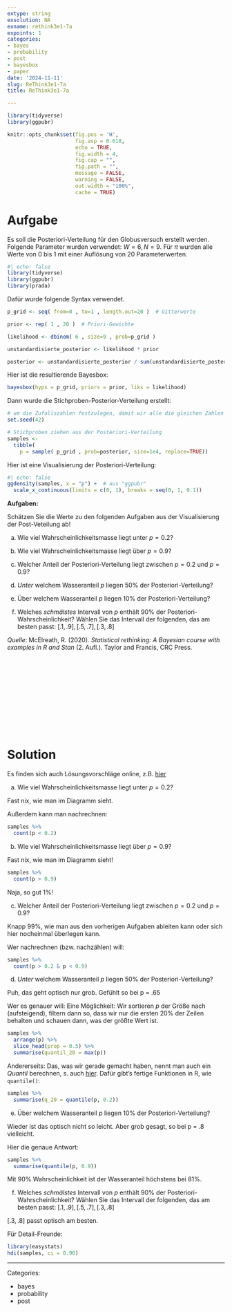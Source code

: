 ```yaml
---
extype: string
exsolution: NA
exname: rethink3e1-7a
expoints: 1
categories:
- bayes
- probability
- post
- bayesbox
- paper
date: '2024-11-11'
slug: ReThink3e1-7a
title: ReThink3e1-7a

---
```




```r
library(tidyverse)
library(ggpubr)
```


```r
knitr::opts_chunk$set(fig.pos = 'H',
                      fig.asp = 0.618,
                      echo = TRUE,
                      fig.width = 4,
                      fig.cap = "", 
                      fig.path = "",
                      message = FALSE,
                      warning = FALSE,
                      out.width = "100%",
                      cache = TRUE)
```








# Aufgabe



Es soll die Posteriori-Verteilung für den Globusversuch erstellt werden. 
Folgende Parameter wurden verwendet: $W=6, N = 9$. Für $\pi$ wurden alle Werte von 0 bis 1 mit einer Auflösung von 20 Parameterwerten.



```r
#| echo: false
library(tidyverse)
library(ggpubr)
library(prada)
```




Dafür wurde folgende Syntax verwendet.



```r
p_grid <- seq( from=0 , to=1 , length.out=20 )  # Gitterwerte

prior <- rep( 1 , 20 )  # Priori-Gewichte

likelihood <- dbinom( 6 , size=9 , prob=p_grid ) 

unstandardisierte_posterior <- likelihood * prior 

posterior <- unstandardisierte_posterior / sum(unstandardisierte_posterior)

```

Hier ist die resultierende Bayesbox:


```r
bayesbox(hyps = p_grid, priors = prior, liks = likelihood)
```



Dann wurde die Stichproben-Posterior-Verteilung erstellt:

```r
# um die Zufallszahlen festzulegen, damit wir alle die gleichen Zahlen bekommen zum Schnluss: 
set.seed(42) 

# Stichproben ziehen aus der Posteriori-Verteilung
samples <- 
  tibble(
    p = sample( p_grid , prob=posterior, size=1e4, replace=TRUE)) 
```


Hier ist eine Visualisierung der Posteriori-Verteilung:

```r
#| echo: false
ggdensity(samples, x = "p") +  # aus "ggpubr"
  scale_x_continuous(limits = c(0, 1), breaks = seq(0, 1, 0.1)) 
```

**Aufgaben:**

Schätzen Sie die Werte zu den folgenden Aufgaben aus der Visualisierung der Post-Veteilung ab!


a) Wie viel Wahrscheinlichkeitsmasse liegt unter $p=0.2$?

b) Wie viel Wahrscheinlichkeitsmasse liegt über $p=0.9$?

c) Welcher Anteil der Posteriori-Verteilung liegt zwischen $p=0.2$ und $p=0.9$?

d) *Unter* welchem Wasseranteil $p$ liegen 50% der Posteriori-Verteilung?

e) Über welchem Wasseranteil $p$ liegen 10% der Posteriori-Verteilung?

f) Welches *schmälstes* Intervall von $p$ enthält 90% der Posteriori-Wahrscheinlichkeit? Wählen Sie das Intervall der folgenden, das am besten passt: $[.1, .9], [.5,.7], [.3,.8]$




*Quelle*: McElreath, R. (2020). *Statistical rethinking: A Bayesian course with examples in R and Stan* (2. Aufl.). Taylor and Francis, CRC Press.



</br>
</br>
</br>
</br>
</br>
</br>
</br>
</br>
</br>
</br>

# Solution



Es finden sich auch Lösungsvorschläge online, z.B. [hier](https://github.com/jffist/statistical-rethinking-solutions/blob/master/ch03_hw.R)

a) Wie viel Wahrscheinlichkeitsmasse liegt unter $p=0.2$?

Fast nix, wie man im Diagramm sieht.

Außerdem kann man nachrechnen:

```r
samples %>% 
  count(p < 0.2)
```



b) Wie viel Wahrscheinlichkeitsmasse liegt über $p=0.9$?


Fast nix, wie man im Diagramm sieht!

```r
samples %>% 
  count(p > 0.9)
```

Naja, so gut 1%!




c)  Welcher Anteil der Posteriori-Verteilung liegt zwischen $p=0.2$ und $p=0.9$?


Knapp 99%, wie man aus den vorherigen Aufgaben ableiten kann oder sich hier nocheinmal überlegen kann.

Wer nachrechnen (bzw. nachzählen) will:


```r
samples %>% 
  count(p > 0.2 & p < 0.9) 
```





d) *Unter* welchem Wasseranteil $p$ liegen 50% der Posteriori-Verteilung?

Puh, das geht optisch nur grob. Gefühlt so bei p = .65


Wer es genauer will: Eine Möglichkeit: Wir sortieren $p$ der Größe nach (aufsteigend), filtern dann so, dass wir nur die ersten 20% der Zeilen behalten und schauen dann, was der größte Wert ist.

```r
samples %>% 
  arrange(p) %>% 
  slice_head(prop = 0.5) %>% 
  summarise(quantil_20 = max(p))
```
Andererseits: Das, was wir gerade gemacht haben, nennt man auch ein *Quantil* berechnen, s. auch [hier](https://de.wikipedia.org/wiki/Quantil_%28Wahrscheinlichkeitstheorie%29). Dafür gibt's fertige Funktionen in R, wie `quantile()`:

```r
samples %>% 
  summarise(q_20 = quantile(p, 0.2))
```




e) Über welchem Wasseranteil $p$ liegen 10% der Posteriori-Verteilung?

Wieder ist das optisch nicht so leicht. Aber grob gesagt, so bei p = .8 vielleicht.

Hier die genaue Antwort:


```r
samples %>% 
  summarise(quantile(p, 0.9))
```


Mit 90% Wahrscheinlichkeit ist der Wasseranteil höchstens bei 81%.


f) Welches *schmälstes* Intervall von $p$ enthält 90% der Posteriori-Wahrscheinlichkeit? Wählen Sie das Intervall der folgenden, das am besten passt: $[.1, .9], [.5,.7], [.3,.8]$

$[.3,.8]$ passt optisch am besten.


Für Detail-Freunde:


```r
library(easystats)
hdi(samples, ci = 0.90)
```






---

Categories: 

- bayes
- probability
- post

